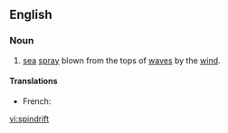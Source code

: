 ==English==

===Noun===
{{en-noun|-}}

# [[sea]] [[spray]] blown from the tops of [[wave]]s by the [[wind]].

====Translations====
*French: {{t+|fr|embrun|m}}

[[vi:spindrift]]